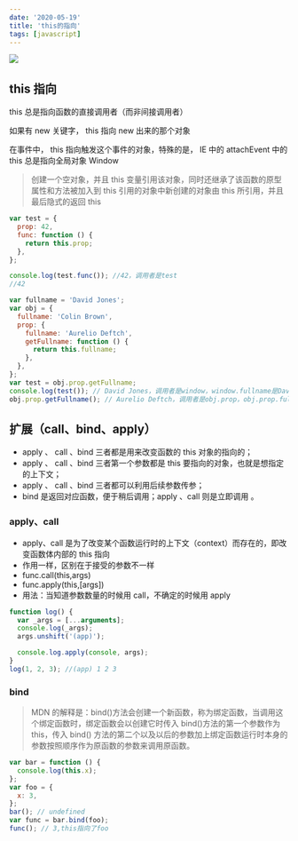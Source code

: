 ```yaml
---
date: '2020-05-19'
title: 'this的指向'
tags: [javascript]
---
```


![](https://pics-rust.vercel.app/img/20200413141906.png)

## this 指向

this 总是指向函数的直接调⽤者（⽽⾮间接调⽤者）

如果有 new 关键字， this 指向 new 出来的那个对象

在事件中， this 指向触发这个事件的对象，特殊的是， IE 中的 attachEvent 中的 this 总是指向全局对象 Window

> 创建⼀个空对象，并且 this 变量引⽤该对象，同时还继承了该函数的原型属性和⽅法被加⼊到 this 引⽤的对象中新创建的对象由 this 所引⽤，并且最后隐式的返回 this

```javascript
var test = {
  prop: 42,
  func: function () {
    return this.prop;
  },
};

console.log(test.func()); //42，调用者是test
//42

var fullname = 'David Jones';
var obj = {
  fullname: 'Colin Brown',
  prop: {
    fullname: 'Aurelio Deftch',
    getFullname: function () {
      return this.fullname;
    },
  },
};
var test = obj.prop.getFullname;
console.log(test()); // David Jones，调用者是window，window.fullname是David Jones
obj.prop.getFullname(); // Aurelio Deftch，调用者是obj.prop，obj.prop.fullname是Aurelio Deftch
```

## 扩展（call、bind、apply）

- apply 、 call 、bind 三者都是用来改变函数的 this 对象的指向的；
- apply 、 call 、bind 三者第一个参数都是 this 要指向的对象，也就是想指定的上下文；
- apply 、 call 、bind 三者都可以利用后续参数传参；
- bind 是返回对应函数，便于稍后调用；apply 、call 则是立即调用 。

### apply、call

- apply、call 是为了改变某个函数运行时的上下文（context）而存在的，即改变函数体内部的 this 指向
- 作用一样，区别在于接受的参数不一样
- func.call(this,args)
- func.apply(this,[args])
- 用法：当知道参数数量的时候用 call，不确定的时候用 apply

```javascript
function log() {
  var _args = [...arguments];
  console.log(_args);
  args.unshift('(app)');

  console.log.apply(console, args);
}
log(1, 2, 3); //(app) 1 2 3
```

### bind

> MDN 的解释是：bind()方法会创建一个新函数，称为绑定函数，当调用这个绑定函数时，绑定函数会以创建它时传入 bind()方法的第一个参数作为 this，传入 bind() 方法的第二个以及以后的参数加上绑定函数运行时本身的参数按照顺序作为原函数的参数来调用原函数。

```javascript
var bar = function () {
  console.log(this.x);
};
var foo = {
  x: 3,
};
bar(); // undefined
var func = bar.bind(foo);
func(); // 3,this指向了foo
```
